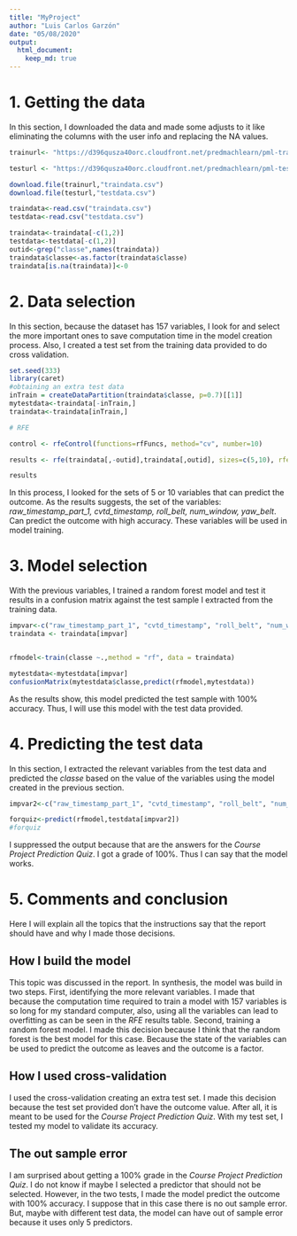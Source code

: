 ```yaml
---
title: "MyProject"
author: "Luis Carlos Garzón"
date: "05/08/2020"
output: 
  html_document:
    keep_md: true
---
```


# 1. Getting the data
In this section, I downloaded the data and made some adjusts to it like eliminating the columns with the user info and replacing the NA values.

```r
trainurl<- "https://d396qusza40orc.cloudfront.net/predmachlearn/pml-training.csv"

testurl <- "https://d396qusza40orc.cloudfront.net/predmachlearn/pml-testing.csv"

download.file(trainurl,"traindata.csv")
download.file(testurl,"testdata.csv")

traindata<-read.csv("traindata.csv")
testdata<-read.csv("testdata.csv")

traindata<-traindata[-c(1,2)]
testdata<-testdata[-c(1,2)]
outid<-grep("classe",names(traindata))
traindata$classe<-as.factor(traindata$classe)
traindata[is.na(traindata)]<-0
```

# 2. Data selection  

In this section, because the dataset has 157 variables, I look for and select the more important ones to save computation time in the model creation process. Also, I created a test set from the training data provided to do cross validation.

```r
set.seed(333)
library(caret)
#obtaining an extra test data
inTrain = createDataPartition(traindata$classe, p=0.7)[[1]]
mytestdata<-traindata[-inTrain,]
traindata<-traindata[inTrain,]

# RFE

control <- rfeControl(functions=rfFuncs, method="cv", number=10)

results <- rfe(traindata[,-outid],traindata[,outid], sizes=c(5,10), rfeControl=control)

results

```
In this process, I looked for the sets of 5 or 10 variables that can predict the outcome. As the results suggests, the set of the variables: *raw_timestamp_part_1, cvtd_timestamp, roll_belt, num_window, yaw_belt*. Can predict the outcome with high accuracy. These variables will be used in model training.
  
# 3. Model selection  
  With the previous variables, I trained a random forest model and test it results in a confusion matrix against the test sample I extracted from the training data.
```r

impvar<-c("raw_timestamp_part_1", "cvtd_timestamp", "roll_belt", "num_window", "yaw_belt","classe")
traindata <- traindata[impvar]


rfmodel<-train(classe ~.,method = "rf", data = traindata)

mytestdata<-mytestdata[impvar]
confusionMatrix(mytestdata$classe,predict(rfmodel,mytestdata))

```
  
As the results show, this model predicted the test sample with 100% accuracy. Thus, I will use this model with the test data provided.  

# 4. Predicting the test data
  In this section, I extracted the relevant variables from the test data and predicted the *classe* based on the value of the variables using the model created in the previous section.  
  
```r
impvar2<-c("raw_timestamp_part_1", "cvtd_timestamp", "roll_belt", "num_window", "yaw_belt")

forquiz<-predict(rfmodel,testdata[impvar2])
#forquiz

```
I suppressed the output because that are the answers for the *Course Project Prediction Quiz*. I got a grade of 100%. Thus I can say that the model works.

# 5. Comments and conclusion
Here I will explain all the topics that the instructions say that the report should have and why I made those decisions.  

## How I build the model  

This topic was discussed in the report. In synthesis, the model was build in two steps. First, identifying the more relevant variables. I made that because the computation time required to train a model with 157 variables is so long for my standard computer, also, using all the variables can lead to overfitting as can be seen in the *RFE* results table. Second, training a random forest model. I made this decision because I think that the random forest is the best model for this case. Because the state of the variables can be used to predict the outcome as leaves and the outcome is a factor.  

## How I used cross-validation  

I used the cross-validation creating an extra test set. I made this decision because the test set provided don't have the outcome value. After all, it is meant to be used for the *Course Project Prediction Quiz*. With my test set, I tested my model to validate its accuracy.  

## The out sample error
I am surprised about getting a 100% grade in the *Course Project Prediction Quiz*. I do not know if maybe I selected a predictor that should not be selected. However, in the two tests, I made the model predict the outcome with 100% accuracy. I suppose that in this case there is no out sample error. But, maybe with different test data, the model can have out of sample error because it uses only 5 predictors.





